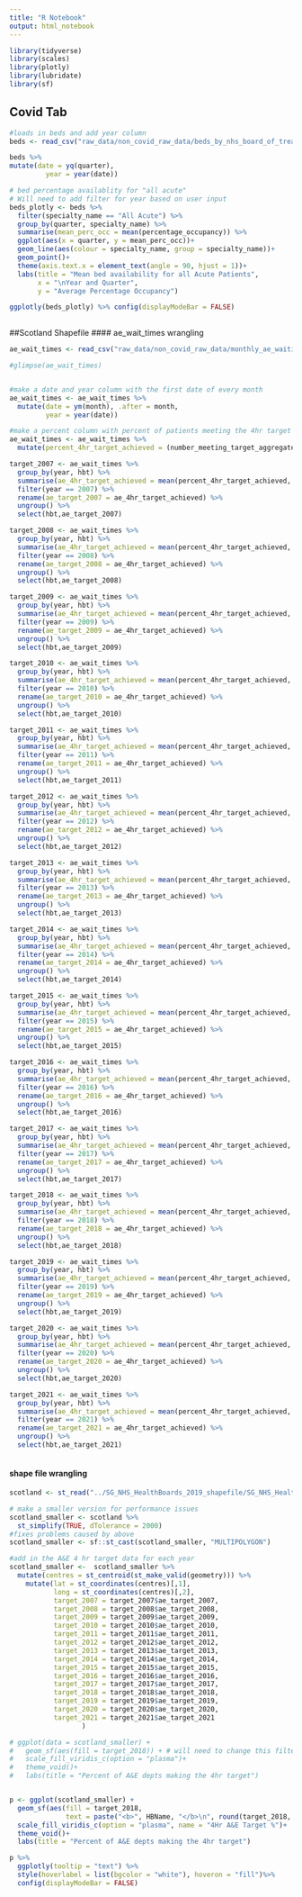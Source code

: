 ```yaml
---
title: "R Notebook"
output: html_notebook
---
```

```r
library(tidyverse)
library(scales)
library(plotly)
library(lubridate)
library(sf)
```



## Covid Tab
```r
#loads in beds and add year column
beds <- read_csv("raw_data/non_covid_raw_data/beds_by_nhs_board_of_treatment_and_specialty.csv") %>% janitor::clean_names()

beds %>% 
mutate(date = yq(quarter),
         year = year(date))
```


```r
# bed percentage availablity for "all acute"
# Will need to add filter for year based on user input
beds_plotly <- beds %>%
  filter(specialty_name == "All Acute") %>% 
  group_by(quarter, specialty_name) %>%
  summarise(mean_perc_occ = mean(percentage_occupancy)) %>% 
  ggplot(aes(x = quarter, y = mean_perc_occ))+
  geom_line(aes(colour = specialty_name, group = specialty_name))+
  geom_point()+
  theme(axis.text.x = element_text(angle = 90, hjust = 1))+
  labs(title = "Mean bed availability for all Acute Patients",
       x = "\nYear and Quarter",
       y = "Average Percentage Occupancy")

ggplotly(beds_plotly) %>% config(displayModeBar = FALSE)
  

```

##Scotland Shapefile
#### ae_wait_times wrangling
```r
ae_wait_times <- read_csv("raw_data/non_covid_raw_data/monthly_ae_waitingtimes_202206.csv") %>% janitor::clean_names()

#glimpse(ae_wait_times)


#make a date and year column with the first date of every month
ae_wait_times <- ae_wait_times %>% 
  mutate(date = ym(month), .after = month,
         year = year(date))

#make a percent column with percent of patients meeting the 4hr target time
ae_wait_times <- ae_wait_times %>% 
  mutate(percent_4hr_target_achieved = (number_meeting_target_aggregate/number_of_attendances_aggregate)*100)

target_2007 <- ae_wait_times %>%
  group_by(year, hbt) %>% 
  summarise(ae_4hr_target_achieved = mean(percent_4hr_target_achieved, na.rm = TRUE)) %>% 
  filter(year == 2007) %>% 
  rename(ae_target_2007 = ae_4hr_target_achieved) %>% 
  ungroup() %>% 
  select(hbt,ae_target_2007)

target_2008 <- ae_wait_times %>%
  group_by(year, hbt) %>% 
  summarise(ae_4hr_target_achieved = mean(percent_4hr_target_achieved, na.rm = TRUE)) %>% 
  filter(year == 2008) %>% 
  rename(ae_target_2008 = ae_4hr_target_achieved) %>% 
  ungroup() %>% 
  select(hbt,ae_target_2008)

target_2009 <- ae_wait_times %>%
  group_by(year, hbt) %>% 
  summarise(ae_4hr_target_achieved = mean(percent_4hr_target_achieved, na.rm = TRUE)) %>% 
  filter(year == 2009) %>% 
  rename(ae_target_2009 = ae_4hr_target_achieved) %>% 
  ungroup() %>% 
  select(hbt,ae_target_2009)

target_2010 <- ae_wait_times %>%
  group_by(year, hbt) %>% 
  summarise(ae_4hr_target_achieved = mean(percent_4hr_target_achieved, na.rm = TRUE)) %>% 
  filter(year == 2010) %>% 
  rename(ae_target_2010 = ae_4hr_target_achieved) %>% 
  ungroup() %>% 
  select(hbt,ae_target_2010)

target_2011 <- ae_wait_times %>%
  group_by(year, hbt) %>% 
  summarise(ae_4hr_target_achieved = mean(percent_4hr_target_achieved, na.rm = TRUE)) %>% 
  filter(year == 2011) %>% 
  rename(ae_target_2011 = ae_4hr_target_achieved) %>% 
  ungroup() %>% 
  select(hbt,ae_target_2011)

target_2012 <- ae_wait_times %>%
  group_by(year, hbt) %>% 
  summarise(ae_4hr_target_achieved = mean(percent_4hr_target_achieved, na.rm = TRUE)) %>% 
  filter(year == 2012) %>% 
  rename(ae_target_2012 = ae_4hr_target_achieved) %>% 
  ungroup() %>% 
  select(hbt,ae_target_2012)

target_2013 <- ae_wait_times %>%
  group_by(year, hbt) %>% 
  summarise(ae_4hr_target_achieved = mean(percent_4hr_target_achieved, na.rm = TRUE)) %>% 
  filter(year == 2013) %>% 
  rename(ae_target_2013 = ae_4hr_target_achieved) %>% 
  ungroup() %>% 
  select(hbt,ae_target_2013)

target_2014 <- ae_wait_times %>%
  group_by(year, hbt) %>% 
  summarise(ae_4hr_target_achieved = mean(percent_4hr_target_achieved, na.rm = TRUE)) %>% 
  filter(year == 2014) %>% 
  rename(ae_target_2014 = ae_4hr_target_achieved) %>% 
  ungroup() %>% 
  select(hbt,ae_target_2014)

target_2015 <- ae_wait_times %>%
  group_by(year, hbt) %>% 
  summarise(ae_4hr_target_achieved = mean(percent_4hr_target_achieved, na.rm = TRUE)) %>% 
  filter(year == 2015) %>% 
  rename(ae_target_2015 = ae_4hr_target_achieved) %>% 
  ungroup() %>% 
  select(hbt,ae_target_2015)

target_2016 <- ae_wait_times %>%
  group_by(year, hbt) %>% 
  summarise(ae_4hr_target_achieved = mean(percent_4hr_target_achieved, na.rm = TRUE)) %>% 
  filter(year == 2016) %>% 
  rename(ae_target_2016 = ae_4hr_target_achieved) %>% 
  ungroup() %>% 
  select(hbt,ae_target_2016)

target_2017 <- ae_wait_times %>%
  group_by(year, hbt) %>% 
  summarise(ae_4hr_target_achieved = mean(percent_4hr_target_achieved, na.rm = TRUE)) %>% 
  filter(year == 2017) %>% 
  rename(ae_target_2017 = ae_4hr_target_achieved) %>% 
  ungroup() %>% 
  select(hbt,ae_target_2017)

target_2018 <- ae_wait_times %>%
  group_by(year, hbt) %>% 
  summarise(ae_4hr_target_achieved = mean(percent_4hr_target_achieved, na.rm = TRUE)) %>% 
  filter(year == 2018) %>% 
  rename(ae_target_2018 = ae_4hr_target_achieved) %>% 
  ungroup() %>% 
  select(hbt,ae_target_2018)

target_2019 <- ae_wait_times %>%
  group_by(year, hbt) %>% 
  summarise(ae_4hr_target_achieved = mean(percent_4hr_target_achieved, na.rm = TRUE)) %>% 
  filter(year == 2019) %>% 
  rename(ae_target_2019 = ae_4hr_target_achieved) %>% 
  ungroup() %>% 
  select(hbt,ae_target_2019)

target_2020 <- ae_wait_times %>%
  group_by(year, hbt) %>% 
  summarise(ae_4hr_target_achieved = mean(percent_4hr_target_achieved, na.rm = TRUE)) %>% 
  filter(year == 2020) %>% 
  rename(ae_target_2020 = ae_4hr_target_achieved) %>% 
  ungroup() %>% 
  select(hbt,ae_target_2020)

target_2021 <- ae_wait_times %>%
  group_by(year, hbt) %>% 
  summarise(ae_4hr_target_achieved = mean(percent_4hr_target_achieved, na.rm = TRUE)) %>% 
  filter(year == 2021) %>% 
  rename(ae_target_2021 = ae_4hr_target_achieved) %>% 
  ungroup() %>% 
  select(hbt,ae_target_2021)
  
```

#### shape file wrangling
```r
scotland <- st_read("../SG_NHS_HealthBoards_2019_shapefile/SG_NHS_HealthBoards_2019.shp")

# make a smaller version for performance issues
scotland_smaller <- scotland %>% 
  st_simplify(TRUE, dTolerance = 2000)
#fixes problems caused by above 
scotland_smaller <- sf::st_cast(scotland_smaller, "MULTIPOLYGON")

#add in the A&E 4 hr target data for each year
scotland_smaller <-  scotland_smaller %>% 
  mutate(centres = st_centroid(st_make_valid(geometry))) %>%
    mutate(lat = st_coordinates(centres)[,1],
           long = st_coordinates(centres)[,2],
           target_2007 = target_2007$ae_target_2007,
           target_2008 = target_2008$ae_target_2008,
           target_2009 = target_2009$ae_target_2009,
           target_2010 = target_2010$ae_target_2010,
           target_2011 = target_2011$ae_target_2011,
           target_2012 = target_2012$ae_target_2012,
           target_2013 = target_2013$ae_target_2013,
           target_2014 = target_2014$ae_target_2014,
           target_2015 = target_2015$ae_target_2015,
           target_2016 = target_2016$ae_target_2016,
           target_2017 = target_2017$ae_target_2017,
           target_2018 = target_2018$ae_target_2018,
           target_2019 = target_2019$ae_target_2019,
           target_2020 = target_2020$ae_target_2020,
           target_2021 = target_2021$ae_target_2021
                  )

# ggplot(data = scotland_smaller) +
#   geom_sf(aes(fill = target_2018)) + # will need to change this filter depending on a drop down
#   scale_fill_viridis_c(option = "plasma")+
#   theme_void()+
#   labs(title = "Percent of A&E depts making the 4hr target")


p <- ggplot(scotland_smaller) + 
  geom_sf(aes(fill = target_2018, 
              text = paste("<b>", HBName, "</b>\n", round(target_2018, digits = 2),"%", sep = ""))) + 
  scale_fill_viridis_c(option = "plasma", name = "4Hr A&E Target %")+
  theme_void()+
  labs(title = "Percent of A&E depts making the 4hr target")

p %>%
  ggplotly(tooltip = "text") %>%
  style(hoverlabel = list(bgcolor = "white"), hoveron = "fill")%>% 
  config(displayModeBar = FALSE)
```





